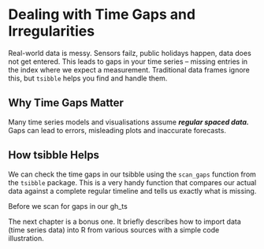# Dealing with Time Gaps and Irregularities {#sec-dealing-with-time-gaps-and-irregularities}

Real-world data is messy. Sensors failz, public holidays happen, data does not get entered. This leads to gaps in your time series – missing entries in the index where we expect a measurement. Traditional data frames ignore this, but `tsibble` helps you find and handle them.

## Why Time Gaps Matter

Many time series models and visualisations assume ***regular spaced data.*** Gaps can lead to errors, misleading plots and inaccurate forecasts.

## How tsibble Helps

We can check the time gaps in our tsibble using the `scan_gaps` function from the `tsibble` package. This is a very handy function that compares our actual data against a complete regular timeline and tells us exactly what is missing.

Before we scan for gaps in our gh_ts

The next chapter is a bonus one. It briefly describes how to import data (time series data) into R from various sources with a simple code illustration.
